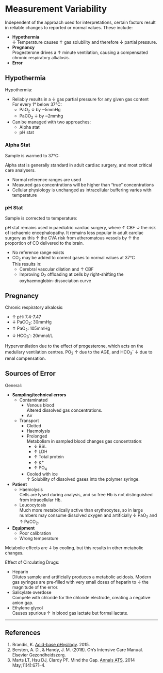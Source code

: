 # Measurement Variability

Independent of the approach used for interpretations, certain factors result in reliable changes to reported or normal values. These include:

* **Hypothermia**\
↓ Temperature causes ↑ gas solubility and therefore ↓ partial pressure.
* **Pregnancy**\
Progesterone drives a ↑ minute ventilation, causing a compensated chronic respiratory alkalosis.
* **Error**


## Hypothermia

Hypothermia:


* Reliably results in a ↓ gas partial pressure for any given gas content\
For every 1° below 37°C:
	* PaO~2~ ↓ by ~5mmHg
	* PaCO~2~ ↓ by ~2mmhg
* Can be managed with two approaches:
	* Alpha stat
	* pH stat


### Alpha Stat

Sample is warmed to 37°C:

:::column-margin
Alpha stat is generally standard in adult cardiac surgery, and most critical care analysers.
:::

* Normal reference ranges are used
* Measured gas concentrations will be higher than "true" concentrations
* Cellular physiology is unchanged as intracellular buffering varies with temperature


### pH Stat

Sample is corrected to temperature:

:::column-margin
pH stat remains used in paediatric cardiac surgery, where ↑ CBF ↓ the risk of ischaemic encephalopathy. It remains less popular in adult cardiac surgery as this ↑ the CVA risk from atheromatous vessels by ↑ the proportion of CO delivered to the brain.
::: 

* No reference range exists
* CO~2~ may be added to correct gases to normal values at 37°C\
This results in:
	* Cerebral vascular dilation and ↑ CBF
	* Improving O~2~ offloading at cells by right-shifting the oxyhaemoglobin-dissociation curve


## Pregnancy

Chronic respiratory alkalosis:

* ↑ pH: 7.4-7.47
* ↓ PaCO~2~: 30mmHg
* ↑ PaO~2~: 105mmHg
* ↓ HCO~3~^-^: 20mmol/L

:::column-margin
Hyperventilation due to the effect of progesterone, which acts on the medullary ventilation centres. PO~2~ ↑ due to the AGE, and HCO~3~^-^ ↓ due to renal compensation.
::: 

## Sources of Error

General:

* **Sampling/technical errors**
	* Contaminated
		* Venous blood\
		Altered dissolved gas concentrations.
		* Air
	* Transport
		* Clotted
		* Haemolysis
		* Prolonged\
		Metabolism in sampled blood changes gas concentration:
			* ↓ BSL
			* ↑ LDH
			* ↑ Total protein
			* ↑ K^+^
			* ↑ PO~4~
		* Cooled with ice\
		↑ Solubility of dissolved gases into the polymer syringe.
* **Patient**
	* Haemolysis\
	Cells are lysed during analysis, and so free Hb is not distinguished from intracellular Hb.
	* Leucocytosis\
	Much more metabolically active than erythrocytes, so in large numbers may consume dissolved oxygen and artificially ↓ PaO~2~ and ↑ PaCO~2~.
* **Equipment**
	* Poor calibration
	* Wrong temperature

:::column-margin
Metabolic effects are ↓ by cooling, but this results in other metabolic changes.
:::

Effect of Circulating Drugs:

* Heparin\
Dilutes sample and artificially produces a metabolic acidosis. Modern gas syringes are pre-filled with very small doses of heparin to ↓ the magnitude of the error.
* Salicylate overdose\
Compete with chloride for the chloride electrode, creating a negative anion gap.
* Ethylene glycol\
Causes spurious ↑ in blood gas lactate but formal lactate.

---

## References

1. Brandis, K. [Acid-base pHysilogy](http://www.anaesthesiamcq.com/AcidBaseBook/ABindex.php). 2015.
2. Bersten, A. D., & Handy, J. M. (2018). Oh’s Intensive Care Manual. Elsevier Gezondheidszorg.
3. Marts LT, Hsu DJ, Clardy PF. Mind the Gap. [Annals ATS](https://www.atsjournals.org/doi/pdf/10.1513/AnnalsATS.201401-033CC). 2014 May;11(4):671–4. 